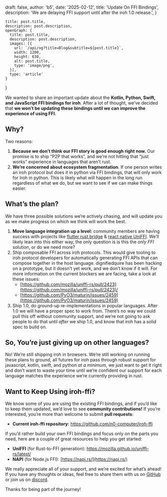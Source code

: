
  draft: false,
  author: 'b5',
  date: '2025-02-12',
  title: 'Update On FFI Bindings',
  description: 'We are delaying FFI support until after the iroh 1.0 release.',
}

    title: post.title,
    description: post.description,
    openGraph: {
      title: post.title,
      description: post.description,
      images: [{
        url: `/api/og?title=Blog&subtitle=${post.title}`,
        width: 1200,
        height: 630,
        alt: post.title,
        type: 'image/png',
      }],
      type: 'article'
    }
}


We wanted to share an important update about the **Kotlin, Python, Swift, and JavaScript FFI bindings for iroh**. After a lot of thought, we’ve decided that **we won’t be updating these bindings until we can improve the experience of using FFI.**

## Why?

Two reasons:

1. **Because we don’t think our FFI story is good enough right now.** Our promise is to ship “P2P that works”, and we’re not hitting that “just works” experience in languages that aren’t rust.
2. **We’re concerned about ecosystem fragmentation**. If one person writes an iroh protocol but does it in python via FFI bindings, that will only work for Iroh in python. This is likely what will happen in the long run regardless of what we do, but we want to see if we can make things easier.

## What’s the plan?

We have three possible solutions we’re actively chasing, and will update you as we make progress on which we think will work the best.

1. **Move language integration up a level:** community members are having success with projects like [flutter rust bridge](https://github.com/fzyzcjy/flutter_rust_bridge) & [react native UniFFI](https://github.com/jhugman/uniffi-bindgen-react-native). We’ll likely lean into this either way, the only question is is this the *only FFI* solution, or do we need more?
2. Ship composable FFI across iroh protocols. This would give tooling to iroh protocol developers for automatically generating FFI APIs that can compose together in the host language. dignifiedquire has been hacking on a prototype, but it doesn’t yet work, and we don’t know if it will. For more information on the current blockers we are facing, take a look at these issues:
    - [https://github.com/mozilla/uniffi-rs/pull/2423](https://github.com/mozilla/uniffi-rs/pull/2423)/
    - [https://github.com/PyO3/maturin/issues/2459](https://github.com/PyO3/maturin/issues/2459)
3. Ship 1.0, do ground-up re-implementations in popular languages. After 1.0 we will have a proper spec to work from. There’s no way we could pull this off without community support, and we’re not going to ask people to do that until *after* we ship 1.0, and know that iroh has a solid spec to build on.

## So, You’re just giving up on other languages?

No! We’re still shipping iroh in browsers. We’re still working on running these plans to ground, all futures for iroh pass through robust support for javascript, kotlin, swift, and python *at a minimum*, we just want to get it right and don’t want to waste your time until we’re confident our support for each language matches the experience we’re currently providing in rust.

## Want to Keep Using iroh-ffi?

We know some of you are using the existing FFI bindings, and if you’d like to keep them updated, we’d love to see **community contributions!** If you’re interested, you’re more than welcome to submit **pull requests**:

- **Current iroh-ffi repository:** https://github.com/n0-computer/iroh-ffi

If you’d rather build your own FFI bindings and focus only on the parts you need, here are a couple of great resources to help you get started:

- **UniFFI** (for Rust-to-FFI generation): https://mozilla.github.io/uniffi-rs/latest/
- **NAPI** (for Node.js FFI): [https://napi.rs/](https://napi.rs/)

We really appreciate all of your support, and we’re excited for what’s ahead! If you have any thoughts or ideas, feel free to share them with us on [GitHub](https://github.com/n0-computer/iroh) or join us on [discord](https://discord.gg/raGSbNC3fG).

Thanks for being part of the journey!
